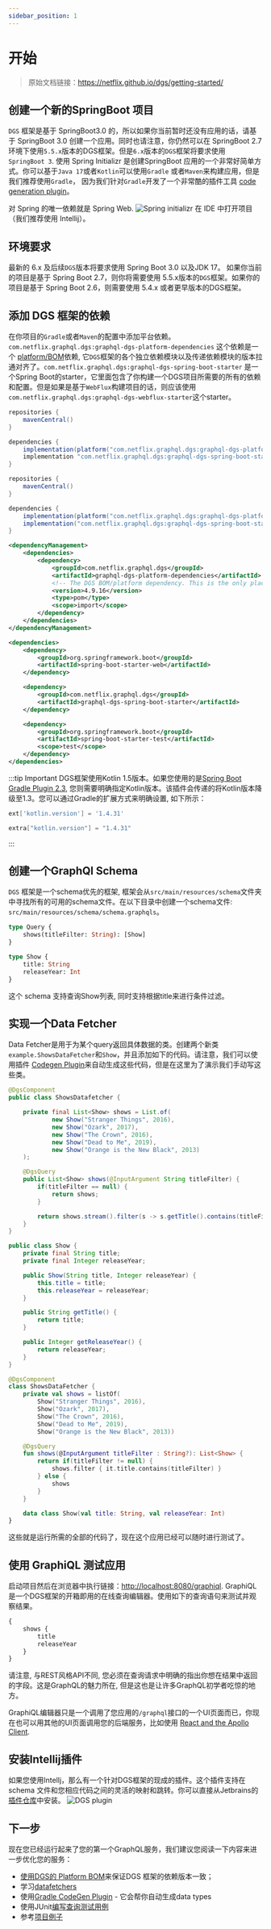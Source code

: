 ```yaml
---
sidebar_position: 1
---
```

# 开始
> 原始文档链接：https://netflix.github.io/dgs/getting-started/


## 创建一个新的SpringBoot 项目
`DGS` 框架是基于 SpringBoot3.0 的，所以如果你当前暂时还没有应用的话，请基于 SpringBoot 3.0 创建一个应用。同时也请注意，你仍然可以在 SpringBoot 2.7 环境下使用`5.5.x`版本的DGS框架。但是`6.x`版本的`DGS`框架将要求使用 `SpringBoot 3`. 使用 Spring Initializr 是创建SpringBoot 应用的一个非常好简单方式。你可以基于`Java 17`或者`Kotlin`可以使用`Gradle` 或者`Maven`来构建应用，但是我们推荐使用`Gradle`， 因为我们针对`Gradle`开发了一个非常酷的插件工具 [code generation plugin](xxxx)。

对 Spring 的唯一依赖就是 Spring Web.
![Spring initializr](./asset/initializr.png)
在 IDE 中打开项目（我们推荐使用 Intellij）。

## 环境要求
最新的 6.x 及后续`DGS`版本将要求使用 Spring Boot 3.0 以及JDK 17。 如果你当前的项目是基于 Spring Boot 2.7，则你将需要使用 5.5.x版本的`DGS`框架。如果你的项目是基于 Spring Boot 2.6，则需要使用 5.4.x 或者更早版本的DGS框架。

## 添加 DGS 框架的依赖
在你项目的`Gradle`或者`Maven`的配置中添加平台依赖。`com.netflix.graphql.dgs:graphql-dgs-platform-dependencies` 这个依赖是一个 [platform/BOM](xxx)依赖, 它`DGS`框架的各个独立依赖模块以及传递依赖模块的版本拉通对齐了。`com.netflix.graphql.dgs:graphql-dgs-spring-boot-starter` 是一个Spring Boot的starter，它里面包含了你构建一个DGS项目所需要的所有的依赖和配置。但是如果是基于`WebFlux`构建项目的话，则应该使用`com.netflix.graphql.dgs:graphql-dgs-webflux-starter`这个starter。
<Tabs>
<TabItem value="gradle" label="Gradle">

```gradle
repositories {
    mavenCentral()
}

dependencies {
    implementation(platform("com.netflix.graphql.dgs:graphql-dgs-platform-dependencies:latest.release"))
    implementation "com.netflix.graphql.dgs:graphql-dgs-spring-boot-starter"
}
```

</TabItem>
<TabItem value="gradle_kotlin" label="Gradle Kotlin">

```gradle
repositories {
    mavenCentral()
}

dependencies {
    implementation(platform("com.netflix.graphql.dgs:graphql-dgs-platform-dependencies:latest.release"))
    implementation("com.netflix.graphql.dgs:graphql-dgs-spring-boot-starter")
}
```

</TabItem>
<TabItem value="maven" label="Maven">

```xml
<dependencyManagement>
    <dependencies>
        <dependency>
            <groupId>com.netflix.graphql.dgs</groupId>
            <artifactId>graphql-dgs-platform-dependencies</artifactId>
            <!-- The DGS BOM/platform dependency. This is the only place you set version of DGS -->
            <version>4.9.16</version>
            <type>pom</type>
            <scope>import</scope>
        </dependency>
    </dependencies>
</dependencyManagement>

<dependencies>
    <dependency>
        <groupId>org.springframework.boot</groupId>
        <artifactId>spring-boot-starter-web</artifactId>
    </dependency>

    <dependency>
        <groupId>com.netflix.graphql.dgs</groupId>
        <artifactId>graphql-dgs-spring-boot-starter</artifactId>
    </dependency>

    <dependency>
        <groupId>org.springframework.boot</groupId>
        <artifactId>spring-boot-starter-test</artifactId>
        <scope>test</scope>
    </dependency>
</dependencies>
```

</TabItem>
</Tabs>

:::tip Important
DGS框架使用Kotlin 1.5版本。如果您使用的是[Spring Boot Gradle Plugin 2.3](xxxx), 您则需要明确指定Kotlin版本。该插件会传递的将Kotlin版本降级至1.3。您可以通过Gradle的扩展方式来明确设置, 如下所示：

<Tabs>
<TabItem value="gradle" label="Gradle">

```gradle
ext['kotlin.version'] = '1.4.31'
```

</TabItem>
<TabItem value="gradle_kotlin" label="Gradle Kotlin">

```gradle
extra["kotlin.version"] = "1.4.31"
```

</TabItem>
</Tabs>

:::

## 创建一个GraphQl Schema
`DGS` 框架是一个schema优先的框架, 框架会从`src/main/resources/schema`文件夹中寻找所有的可用的schema文件。在以下目录中创建一个schema文件: `src/main/resources/schema/schema.graphqls`。

```graphql
type Query {
    shows(titleFilter: String): [Show]
}

type Show {
    title: String
    releaseYear: Int
}
```
这个 schema 支持查询Show列表, 同时支持根据title来进行条件过滤。

## 实现一个Data Fetcher
Data Fetcher是用于为某个query返回具体数据的类。创建两个新类`example.ShowsDataFetcher`和`Show`，并且添加如下的代码。请注意，我们可以使用插件 [Codegen Plugin](xxx)来自动生成这些代码，但是在这里为了演示我们手动写这些类。
<Tabs>
<TabItem value="java" label="Java">

``` java
@DgsComponent
public class ShowsDatafetcher {

    private final List<Show> shows = List.of(
            new Show("Stranger Things", 2016),
            new Show("Ozark", 2017),
            new Show("The Crown", 2016),
            new Show("Dead to Me", 2019),
            new Show("Orange is the New Black", 2013)
    );

    @DgsQuery
    public List<Show> shows(@InputArgument String titleFilter) {
        if(titleFilter == null) {
            return shows;
        }

        return shows.stream().filter(s -> s.getTitle().contains(titleFilter)).collect(Collectors.toList());
    }
}

public class Show {
    private final String title;
    private final Integer releaseYear;

    public Show(String title, Integer releaseYear) {
        this.title = title;
        this.releaseYear = releaseYear;
    }

    public String getTitle() {
        return title;
    }

    public Integer getReleaseYear() {
        return releaseYear;
    }
}
```

</TabItem>
<TabItem value="Kotlin" label="Kotlin">

``` kotlin
@DgsComponent
class ShowsDataFetcher {
    private val shows = listOf(
        Show("Stranger Things", 2016),
        Show("Ozark", 2017),
        Show("The Crown", 2016),
        Show("Dead to Me", 2019),
        Show("Orange is the New Black", 2013))

    @DgsQuery
    fun shows(@InputArgument titleFilter : String?): List<Show> {
        return if(titleFilter != null) {
            shows.filter { it.title.contains(titleFilter) }
        } else {
            shows
        }
    }

    data class Show(val title: String, val releaseYear: Int)
}
```

</TabItem>
</Tabs>
这些就是运行所需的全部的代码了，现在这个应用已经可以随时进行测试了。

## 使用 GraphiQL 测试应用
启动项目然后在浏览器中执行链接：[http://localhost:8080/graphiql](http://localhost:8080/graphiql). GraphiQL 是一个DGS框架的开箱即用的在线查询编辑器。使用如下的查询语句来测试并观察结果。
```graphql
{
    shows {
        title
        releaseYear
    }
}
```
请注意, 与REST风格API不同, 您必须在查询请求中明确的指出你想在结果中返回的字段。这是GraphQL的魅力所在, 但是这也是让许多GraphQL初学者吃惊的地方。

GraphiQL编辑器只是一个调用了您应用的`/graphql`接口的一个UI页面而已，你现在也可以用其他的UI页面调用您的后端服务，比如使用 [React and the Apollo Client](https://www.apollographql.com/docs/react/).

## 安装Intellij插件
如果您使用Intellj，那么有一个针对DGS框架的现成的插件。这个插件支持在schema 文件和您相应代码之间的灵活的映射和跳转。你可以直接从Jetbrains的[插件仓库](https://plugins.jetbrains.com/plugin/17852-dgs)中安装。
![DGS plugin](./asset/intellij-marketplace.png)

## 下一步
现在您已经运行起来了您的第一个GraphQL服务，我们建议您阅读一下内容来进一步优化您的服务：
- [使用DGS的 Platform BOM](xxx)来保证DGS 框架的依赖版本一致；
- 学习[datafetchers](xxxx)
- 使用[Gradle CodeGen Plugin](xxx) - 它会帮你自动生成data types
- 使用JUnit[编写查询测试用例](xxx)
- 参考[项目例子](xxxx)